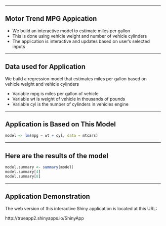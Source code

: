 
---
 
## Motor Trend MPG Appication
 
- We build an interactive model to estimate miles per gallon
- This is done using vehicle weight and number of vehicle cylinders
- The application is interactive and updates based on user's selected inputs
 
---
 
## Data used for Application
 
We build a regression model that estimates miles per gallon based on vehicle weight and vehicle cylinders
 
- Variable mpg is miles per gallon of vehicle
- Variable wt is weight of vehicle in thousands of pounds
- Variable cyl is the number of cylinders in vehicles engine
 
---
 
## Application is Based on This Model
 
```r
model <- lm(mpg ~ wt + cyl, data = mtcars)
```
 
---
 
## Here are the results of the model
 
```r
model.summary <- summary(model)
model.summary[4]
model.summary[8]
```
 
---
 
## Application Demonstration
 
The web version of this interactive Shiny application is located at this URL:
 
http://trueapp2.shinyapps.io/ShinyApp
